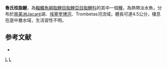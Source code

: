 {{Speciesbox 
| taxon = Charax rupununi
| status = NE
| status_system = IUCN3.1
| authority =  [[Eigenmann|Eigenmann]], 1912
| synonyms = 
}}
'''魯氏桂脂鯉'''，為[[輻鰭魚綱|輻鰭魚綱]][[脂鯉目|脂鯉目]][[脂鯉亞目|脂鯉亞目]][[脂鯉科|脂鯉科]]的其中一個[[種|種]]，為熱帶淡水魚，分布於[[南美洲|南美洲]]Jacaré湖、[[埃塞奎博河|埃塞奎博河]]、Trombetas河流域，體長可達4.5公分，棲息在底中層水域，生活習性不明。

==参考文献==
{{refbegin}}
*{{FishBase_species|genus=Charax|species=rupununi|year=2013|month=11}}
{{refend}}

{{Taxonbar|from=Q5482599}}

[[Category:桂脂鯉屬|L]]
[[Category:1912年描述的鱼类|L]]


{{魚類小作品}}